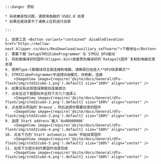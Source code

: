 
    :::danger 须知

    * 系统兼容性问题，请使用电脑的`USB2.0`烧录
    * 如果还是烧录不了请换上位机进行烧录
    
    :::

    1. 烧录工具 <Button variant="contained" disableElevation href="https://mellow-next.klipper.cn/docs/ResDownload/auxiliary_software/">下载地址</Button>
    2. 需要下载`SetupSTM32CubeProgrammer`与`STM32 DFU驱动`
    3. 将前面编译好的固件(klipper.bin)或者预先编译好的`Katapult固件`复制到电脑任意目录
    4. 使用Type-C数据线将主板连接到电脑，请确保已经进入**DFU烧录模式**
    5. STM32CubeProgrammer中选择USB模式，并刷新，连接
        <ImageView image={require('@site/docs/General/dfu-flash/img/stm32cube-1.png').default} size="100%" align="center" />
    6. 如果没有出现错误弹窗则连接成功
    7. 点击左边下载图标并且将下方几个选择上
        <ImageView image={require('@site/docs/General/dfu-flash/img/stm32cube-2.png').default} size="100%" align="center" />
    8. 点击箭头所指的`Browse`，然后选择你需要烧录的固件
        <ImageView image={require('@site/docs/General/dfu-flash/img/stm32cube-3.png').default} size="100%" align="center" />
    9. 选择`Start address`输入`0x08000000`
        <ImageView image={require('@site/docs/General/dfu-flash/img/stm32cube-4.png').default} size="100%" align="center" />
    10. 点击下方的`Start automatic mode`开始烧录固件
        <ImageView image={require('@site/docs/General/dfu-flash/img/stm32cube-5.png').default} size="100%" align="center" />
    11. 出现下方提示则代表固件烧录完成
        <ImageView image={require('@site/docs/General/dfu-flash/img/stm32cube-6.png').default} size="100%" align="center" />

